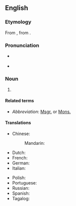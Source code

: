 {{also|monsignor}}

==English==

===Etymology===
From {{etyl|it|en}} {{m|it|monsignore}}, from {{etyl|fr|en}} {{m|fr|monseigneur}}.

===Pronunciation===
* {{a|UK}} {{IPA|/mɒnˈsiː.njə/|/mɒn.siːˈnjɔː/|lang=en}}
* {{a|US}} {{IPA|/mɑnˈsiː.njɚ/|lang=en}}

===Noun===
{{wikipedia}}
{{en-noun|Monsignori}}

# {{n-g|An [[ecclesiastic]] [[title]] bestowed on some [[Roman Catholic]] [[cleric]]s by the [[Pope]]}}

====Related terms====
* ''Abbreviation'': [[Msgr.]] or [[Mons.]]

====Translations====
{{trans-top|ecclesiastic title bestowed on some Roman Catholic clerics by the Pope}}
* Chinese:
*: Mandarin: {{t|cmn|蒙席|tr=méngxí}}
* Dutch: {{t+|nl|monseigneur|m}}
* French: {{t|fr|Monseigneur}}
* German: {{t+|de|Monsignore|m}}
* Italian: {{t+|it|monsignore|m}}
{{trans-mid}}
* Polish: {{t+|pl|prałat|m}}
* Portuguese: {{t|pt|monsenhor|m}}
* Russian: {{t+|ru|монсеньо́р|m}}
* Spanish: {{t+|es|monseñor|m}}
* Tagalog: {{t|tl|monsenyor}}
{{trans-bottom}}